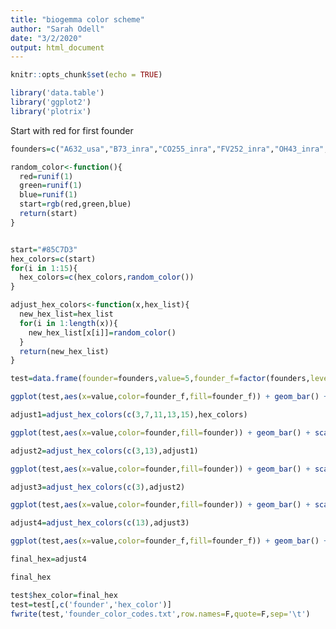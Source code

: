 ```yaml
---
title: "biogemma color scheme"
author: "Sarah Odell"
date: "3/2/2020"
output: html_document
---
```


```r
knitr::opts_chunk$set(echo = TRUE)
```


```r
library('data.table')
library('ggplot2')
library('plotrix')
```

Start with red for first founder
```r
founders=c("A632_usa","B73_inra","CO255_inra","FV252_inra","OH43_inra", "A654_inra","FV2_inra","C103_inra","EP1_inra","D105_inra","W117_inra","B96","DK63","F492","ND245","VA85")

random_color<-function(){
  red=runif(1)
  green=runif(1)
  blue=runif(1)
  start=rgb(red,green,blue)
  return(start)
}


start="#85C7D3"
hex_colors=c(start)
for(i in 1:15){
  hex_colors=c(hex_colors,random_color())
}

adjust_hex_colors<-function(x,hex_list){
  new_hex_list=hex_list
  for(i in 1:length(x)){
    new_hex_list[x[i]]=random_color()
  }
  return(new_hex_list)
}
```



```r
test=data.frame(founder=founders,value=5,founder_f=factor(founders,levels=founders))

ggplot(test,aes(x=value,color=founder_f,fill=founder_f)) + geom_bar() + scale_colour_manual(values=hex_colors) + scale_fill_manual(values=hex_colors) + guides(color=F)

```


```r
adjust1=adjust_hex_colors(c(3,7,11,13,15),hex_colors)

ggplot(test,aes(x=value,color=founder,fill=founder)) + geom_bar() + scale_colour_manual(values=adjust1) + scale_fill_manual(values=adjust1) + guides(color=F)
```



```r
adjust2=adjust_hex_colors(c(3,13),adjust1)

ggplot(test,aes(x=value,color=founder,fill=founder)) + geom_bar() + scale_colour_manual(values=adjust2) + scale_fill_manual(values=adjust2) + guides(color=F)

```


```r
adjust3=adjust_hex_colors(c(3),adjust2)

ggplot(test,aes(x=value,color=founder,fill=founder)) + geom_bar() + scale_colour_manual(values=adjust3) + scale_fill_manual(values=adjust3) + guides(color=F)

```



```r
adjust4=adjust_hex_colors(c(13),adjust3)

ggplot(test,aes(x=value,color=founder_f,fill=founder_f)) + geom_bar() + scale_colour_manual(values=adjust4) + scale_fill_manual(values=adjust4) + guides(color=F)

```


```r
final_hex=adjust4

final_hex

test$hex_color=final_hex
test=test[,c('founder','hex_color')]
fwrite(test,'founder_color_codes.txt',row.names=F,quote=F,sep='\t')
```


